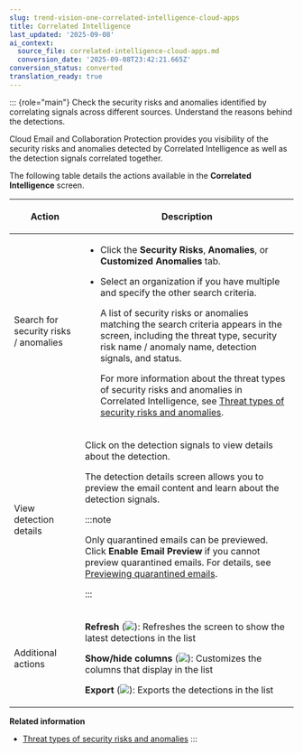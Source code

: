 ```yaml
---
slug: trend-vision-one-correlated-intelligence-cloud-apps
title: Correlated Intelligence
last_updated: '2025-09-08'
ai_context:
  source_file: correlated-intelligence-cloud-apps.md
  conversion_date: '2025-09-08T23:42:21.665Z'
conversion_status: converted
translation_ready: true
---
```


::: {role="main"}
Check the security risks and anomalies identified by correlating signals across different sources. Understand the reasons behind the detections.

Cloud Email and Collaboration Protection provides you visibility of the security risks and anomalies detected by Correlated Intelligence as well as the detection signals correlated together.

The following table details the actions available in the **Correlated Intelligence** screen.

<table>
<colgroup>
<col style="width: 25%" />
<col style="width: 75%" />
</colgroup>
<thead>
<tr>
<th><p>Action</p></th>
<th><p>Description</p></th>
</tr>
</thead>
<tbody>
<tr>
<td><p>Search for security risks / anomalies</p></td>
<td><ul>
<li><p>Click the <strong>Security Risks</strong>, <strong>Anomalies</strong>, or <strong>Customized Anomalies</strong> tab.</p></li>
<li><p>Select an organization if you have multiple and specify the other search criteria.</p>
<p>A list of security risks or anomalies matching the search criteria appears in the screen, including the threat type, security risk name / anomaly name, detection signals, and status.</p>
<p>For more information about the threat types of security risks and anomalies in Correlated Intelligence, see <a href="trend-vision-one-security-risks-types-signals">Threat types of security risks and anomalies</a>.</p></li>
</ul></td>
</tr>
<tr>
<td><p>View detection details</p></td>
<td><p>Click on the detection signals to view details about the detection.</p>
<p>The detection details screen allows you to preview the email content and learn about the detection signals.</p>


:::note

<p>Only quarantined emails can be previewed. Click <strong>Enable Email Preview</strong> if you cannot preview quarantined emails. For details, see <a href="trend-vision-one-previewing-quarantined-emails">Previewing quarantined emails</a>.</p>


:::

</td>
</tr>
<tr>
<td><p>Additional actions</p></td>
<td><p><strong>Refresh</strong> (<img src="./images/refresh=20240407025546.webp" />): Refreshes the screen to show the latest detections in the list</p>
<p><strong>Show/hide columns</strong> (<img src="./images/columnDisplayIcon=20240407025633.webp" />): Customizes the columns that display in the list</p>
<p><strong>Export</strong> (<img src="./images/export=20240407015355.webp" />): Exports the detections in the list</p></td>
</tr>
</tbody>
</table>

**Related information**

- [Threat types of security risks and anomalies](security-risks-types-signals.md "Learn about the threat types of security risks and anomalies in Correlated Intelligence that are predefined by Trend Micro.")
:::
